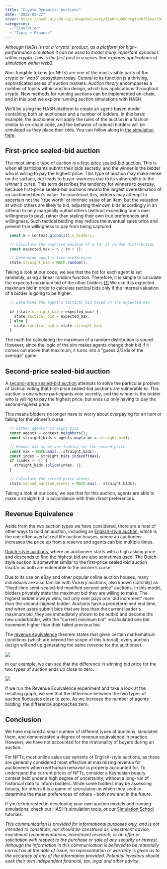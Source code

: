 ```yaml
---
title: "Crypto Dynamics: Auctions"
date: "2022-02-22"
cover: https://hash.ai/cdn-cgi/imagedelivery/EipKtqu98OotgfhvKf6Eew/33412e62-521a-4788-2cc8-e58be1922700/public
categories: 
  - "Simulation"
  - "Topic > Finance"
---
```


_Although HASH is not a 'crypto' product, as a platform for high-performance simulation it can be used to model many important dynamics within crypto. This is the first post in a series that explores applications of simulation within web3._

Non-fungible tokens (or NFTs) are one of the most visible parts of the crypto or 'web3' ecosystem today. Central to its function js a thriving, sophisticated series of auction markets. _Auction theory_ encompasses a number of topics within auction design, which has applications throughout crypto. New methods for running auctions can be implemented on-chain, and in this post we explore running auction simulations with HASH.

We'll be using the HASH platform to create an agent-based model containing both an auctioneer and a number of bidders. In this basic example, the auctioneer will apply the rules of the auction in a fashion similar to on-chain code, and the behavior of rational bidders will be simulated as they place their bids. You can follow along in [the simulation here](https://core.hash.ai/@saku/auctions-example/1.0.0).

## First-price sealed-bid auction

The most simple type of auction is a [first-price sealed-bid auction](https://en.wikipedia.org/wiki/First-price_sealed-bid_auction). This is when all participants submit their bids secretly, and the winner is the bidder who is willing to pay the highest price. This type of auction may make sense on the surface, but leads to buyer-wariness due to its vulnerability to the _winner’s curse_. This term describes the tendency for winners to overpay, because first-price sealed-bid auctions reward the largest overestimation of an auctioned item's value. To counteract this, bidders may attempt to ascertain not the 'true worth' or intrinsic value of an item, but the valuation at which others are likely to bid, adjusting their own bids accordingly in an attempt to only marginally outbid others (without exceeding one's own willingness to pay), rather than stating their own true preferences and willingness. Such tactical bidding may reduce the eventual sales price and prevent true willingness to pay from being captured.

```javascript
  const n = context.globals().n_bidders;

  // Calculate the expected maximum of a [0, 1] random distribution
  const expected_max = n / (n + 1);

  // Determine agent's true preferences
  state.straight_bid = Math.random();
```

Taking a look at our code, we see that the bid for each agent is set randomly, using a linear random function. Therefore, it is simple to calculate the expected maximum bid of the other bidders.[\[1\]](https://math.stackexchange.com/questions/150586/expected-value-of-max-of-iid-variables) We use this expected maximum bid in order to calculate tactical bids only if the internal valuation of a bidder is going to be higher.

```javascript
  // Determine the agent's tactical bid based on the expected max
  
  if (state.straight_bid > expected_max) {
    state.tactical_bid = expected_max;
  } else {
    state.tactical_bid = state.straight_bid;
  }
```

The math for calculating the maximum of a random distribution is sound. However, since the logic of the sim makes agents change their bid if it comes out above that maximum, it turns into a "guess 2/3rds of the average" game.

## Second-price sealed-bid auction 

A [second-price sealed-bid auction](https://en.wikipedia.org/wiki/Generalized_second-price_auction) attempts to solve the particular problem of tactical voting that first-price sealed-bid auctions are vulnerable to. This auction is one where participants vote secretly, and the winner is the bidder who is willing to pay the highest price, but ends up only having to pay the second-highest price.

This means bidders no longer have to worry about overpaying for an item or falling for the winner’s curse. 

```javascript
  // Gather agents' straight bids
  const agents = context.neighbors();
  const straight_bids = agents.map(a => a.straight_bid);

  // Remove max as we are looking for the second price
  const max = Math.max(...straight_bids);
  const index = straight_bids.indexOf(max);
  if (index > -1) {
    straight_bids.splice(index, 1);
  }

  // Calculate the second-price winner
  state.second_auction_winner = Math.max(...straight_bids);
```

Taking a look at our code, we see that for this auction, agents are able to make a straight bid in accordance with their direct preferences.

## Revenue Equivalence

Aside from the two auction types we have considered, there are a host of other ways to hold an auction, including an [English-style auction](https://en.wikipedia.org/wiki/English_auction), which is the one often used at real life auction houses, where an auctioneer increases the price up from a reserve and agents can bid multiple times. 

[Dutch-style auctions](https://en.wikipedia.org/wiki/Dutch_auction), where an auctioneer starts with a high asking price and descends to find the highest bid are also sometimes used. The Dutch-style auction is somewhat similar to the first-price sealed-bid auction insofar as both are vulnerable to the winner’s curse.

Due to its use on eBay and other popular online auction houses, many individuals are also familiar with Vickery auctions, also known (catchily) as "fixed-time semi-sealed-bid modified second-price" auctions. In this model, bidders privately state the maximum bid they are willing to make. The highest bidder always wins, but only ever pays one 'bid increment' more than the second-highest bidder. Auctions have a predetermined end time, and when users submit bids that are less than the current leader's maximum bid, they are immediately shown to be outbid and become the new underbidder, with the "current minimum bid" recalculated one bid increment higher than their failed previous bid.

The [revenue equivalence](https://en.wikipedia.org/wiki/Revenue_equivalence) theorem states that given certain mathematical conditions (which are beyond the scope of this tutorial), every auction design will end up generating the same revenue for the auctioneer.

![](https://hash.ai/cdn-cgi/imagedelivery/EipKtqu98OotgfhvKf6Eew/398aa421-bc14-4f80-ace1-b6b757a62f00/public)

In our example, we can see that the difference in winning bid price for the two types of auction ends up close to zero. 

![](https://hash.ai/cdn-cgi/imagedelivery/EipKtqu98OotgfhvKf6Eew/103338c9-2105-44d0-85e3-061cd180f600/public)

If we run the Revenue Equivalence experiment and take a look at the resulting graph, we see that the difference between the two types of auction fluctuates close to zero. As we increase the number of agents bidding, the difference approaches zero.

## Conclusion

We have explored a small number of different types of auctions, simulated them, and demonstrated a degree of revenue equivalence in practice. However, we have not accounted for the irrationality of buyers during an auction.

For NFTs, most online sales use variants of English-style auctions, as these are generally considered most effective at maximizing revenue for auctioneers when _real_ human behavior is properly accounted for. To understand the current prices of NFTs, consider a Keynesian beauty contest held under a high degree of uncertainty, without a long-run of historical data to inform bidders. While some bidders may be assessing beauty, for others it is a game of speculation in which they seek to determine the mean preferences of others - both now and in the future.

If you’re interested in developing your own auction models and running simulations, check out HASH’s simulation tools, or our [Simulation School](https://simulation.school/) tutorials.

_This communication is provided for informational purposes only, and is not intended to constitute, nor should be construed as, investment advice, investment recommendations, investment research, or an offer or solicitation with respect to the purchase or sale of any security or interest. Although the information in this communication is believed to be materially correct as at the date of issue, no representation or warranty is given as to the accuracy of any of the information provided. Potential investors should seek their own independent financial, tax, legal and other advice._
